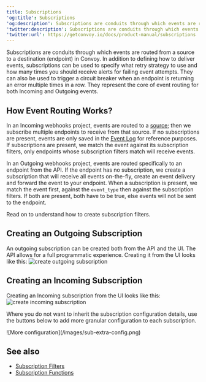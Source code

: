 ```yaml
---
title: Subscriptions
'og:title': Subscriptions
'og:description': Subscriptions are conduits through which events are routed from a source to a destination (endpoint) in Convoy
'twitter:description': Subscriptions are conduits through which events are routed from a source to a destination (endpoint) in Convoy
'twitter:url': https://getconvoy.io/docs/product-manual/subscriptions
---
```


Subscriptions are conduits through which events are routed from a source to a destination (endpoint) in Convoy. In addition to defining how to deliver events, subscriptions can be used to specify what retry strategy to use and how many times you should receive alerts for failing event attempts. They can also be used to trigger a circuit breaker when an endpoint is returning an error multiple times in a row. They represent the core of event routing for both Incoming and Outgoing events.

## How Event Routing Works?

In an Incoming webhooks project, events are routed to a [source](https://getconvoy.io/docs/manual/sources); then we subscribe multiple endpoints to receive from that source. If no subscriptions are present, events are only saved in the [Event Log](https://getconvoy.io/docs/manual/events-and-event-deliveries) for reference purposes. If subscriptions are present, we match the event against its subscription filters, only endpoints whose subscription filters match will receive events.

In an Outgoing webhooks project, events are routed specifically to an endpoint from the API. If the endpoint has no subscription, we create a subscription that will receive all events on-the-fly, create an event delivery and forward the event to your endpoint. When a subscription is present, we match the event first, against the `event_type` then against the subscription filters. If both are present, both have to be true, else events will not be sent to the endpoint.

Read on to understand how to create subscription filters.

## Creating an Outgoing Subscription

An outgoing subscription can be created both from the API and the UI. The API allows for a full programmatic experience. Creating it from the UI looks like this: <Frame>![create outgoing subscription](/images/subscription-create-outgoing-subscription.png)</Frame>

## Creating an Incoming Subscription

Creating an Incoming subscription from the UI looks like this: <Frame>![create incoming subscription](/images/subscription-create-incoming-subscription.png)</Frame>

Where you do not want to inherit the subscription configuration details, use the buttons below to add more granular configuration to each subscription.

<Frame>![More configuration](/images/sub-extra-config.png)</Frame>

## See also

-   [Subscription Filters](../product-manual/filters)
-   [Subscription Functions](../product-manual/functions)
